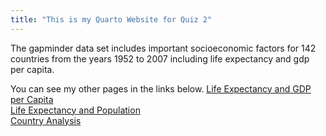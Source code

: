 ```yaml
---
title: "This is my Quarto Website for Quiz 2"
---
```


The gapminder data set includes important socioeconomic factors for 142 countries from the years 1952 to 2007 including life expectancy and gdp per capita.

You can see my other pages in the links below. 
[Life Expectancy and GDP per Capita](life_gdp.html)  
[Life Expectancy and Population](life_population.html)  
[Country Analysis](country.html)


